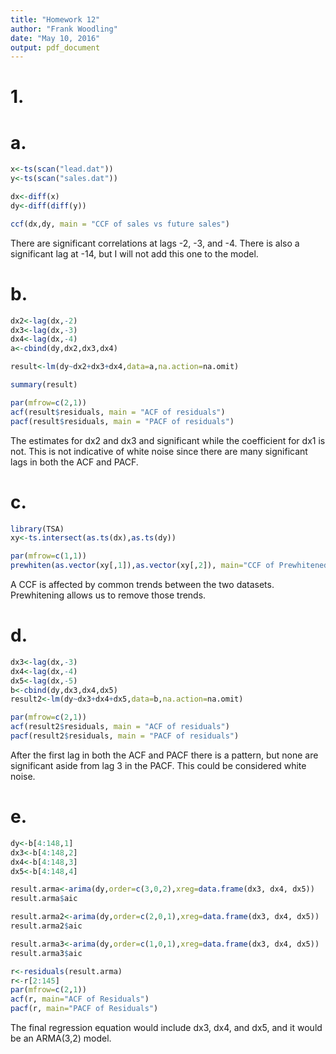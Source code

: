 ```yaml
---
title: "Homework 12"
author: "Frank Woodling"
date: "May 10, 2016"
output: pdf_document
---
```


# 1.
# a.
```r
x<-ts(scan("lead.dat"))
y<-ts(scan("sales.dat"))

dx<-diff(x)
dy<-diff(diff(y))

ccf(dx,dy, main = "CCF of sales vs future sales")
```
There are significant correlations at lags -2, -3, and -4.  There is also a significant lag at -14, but I will not add this one to the model.


# b.
```r
dx2<-lag(dx,-2)
dx3<-lag(dx,-3)
dx4<-lag(dx,-4)
a<-cbind(dy,dx2,dx3,dx4)

result<-lm(dy~dx2+dx3+dx4,data=a,na.action=na.omit)

summary(result)

par(mfrow=c(2,1))
acf(result$residuals, main = "ACF of residuals")
pacf(result$residuals, main = "PACF of residuals")
```
The estimates for dx2 and dx3 and significant while the coefficient for dx1 is not.  This is not indicative of white noise since there are many significant lags in both the ACF and PACF.


# c.
```r
library(TSA)
xy<-ts.intersect(as.ts(dx),as.ts(dy))

par(mfrow=c(1,1))
prewhiten(as.vector(xy[,1]),as.vector(xy[,2]), main="CCF of Prewhitened Data")
```
A CCF is affected by common trends between the two datasets.  Prewhitening allows us to remove those trends.


# d.
```r
dx3<-lag(dx,-3)
dx4<-lag(dx,-4)
dx5<-lag(dx,-5)
b<-cbind(dy,dx3,dx4,dx5)
result2<-lm(dy~dx3+dx4+dx5,data=b,na.action=na.omit)

par(mfrow=c(2,1))
acf(result2$residuals, main = "ACF of residuals")
pacf(result2$residuals, main = "PACF of residuals")
```
After the first lag in both the ACF and PACF there is a pattern, but none are significant aside from lag 3 in the PACF.  This could be considered white noise.


# e.
```r
dy<-b[4:148,1]
dx3<-b[4:148,2]
dx4<-b[4:148,3]
dx5<-b[4:148,4]

result.arma<-arima(dy,order=c(3,0,2),xreg=data.frame(dx3, dx4, dx5))
result.arma$aic

result.arma2<-arima(dy,order=c(2,0,1),xreg=data.frame(dx3, dx4, dx5))
result.arma2$aic

result.arma3<-arima(dy,order=c(1,0,1),xreg=data.frame(dx3, dx4, dx5))
result.arma3$aic

r<-residuals(result.arma)
r<-r[2:145]
par(mfrow=c(2,1))
acf(r, main="ACF of Residuals")
pacf(r, main="PACF of Residuals")
```
The final regression equation would include dx3, dx4, and dx5, and it would be an ARMA(3,2) model.

